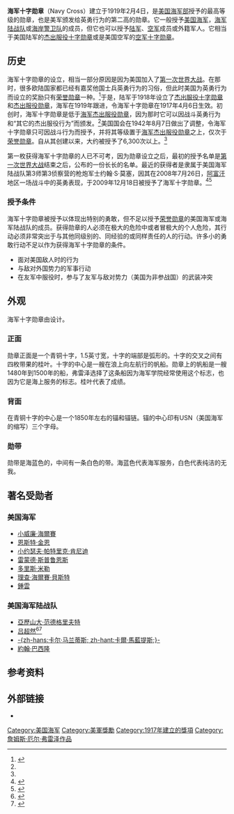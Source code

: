 {{Infobox Military Award
|name=<big>海军十字勋章</big><br/>Navy Cross
|image=[[File:Navycross.png|150px]]
|caption=
|awarded_by= {{USA}}[[美国海军部|海军部]]
|type=勋章
|eligibility=
|for=在与敌对武装力量的战斗中冒生命危险并且超越了职责范畴，展现出的超凡的英勇行为
|status=授予中
|first_award=1917年
|last_award=
|total=
|posthumous=
|recipients=
|individual=
|higher=[[荣誉勋章|荣誉勋章]]
|same=陆军：[[杰出服役十字勋章_(美国)|杰出服役十字勋章]] <br/>海军：海军十字勋章 <br/>空军：[[空军十字勋章_(美国)|空军十字勋章]] 
|lower=杰出服役勋章：[[国防部杰出服役勋章|国防部]]、[[陆军杰出服役勋章|陆军]]、[[海军杰出服役勋章|海军]]、[[空军杰出服役勋章|空军]]、[[海岸警卫队杰出服役勋章|海岸警卫队]]、[[国土安全部杰出服务勋章|国土安全部]]
|image2=[[File:Navy_Cross_ribbon.svg|100px]]
|caption2=海军十字勋章的勋表
}}
'''海军十字勋章'''（Navy Cross）建立于1919年2月4日，是[[美国海军部|美国海军部]]授予的最高等级的勋章，也是美军颁发给英勇行为的第二高的勋章。它一般授予[[美国海军|美国海军]]，[[美国海军陆战队|海军陆战队]]或[[美国海岸警卫队|海岸警卫队]]的成员，但它也可以授予[[美国陆军|陆军]]、[[美国空军|空军]]成员或外籍军人。它相当于美国陆军的[[杰出服役十字勋章_(美国)|杰出服役十字勋章]]或是美国空军的[[空军十字勋章_(美国)|空军十字勋章]]。

==历史==
海军十字勋章的设立，相当一部分原因是因为美国加入了[[第一次世界大战|第一次世界大战]]。在那时，很多欧陆国家都已经有嘉奖他国士兵英勇行为的习俗，但此时美国为英勇行为而设立的奖励只有[[荣誉勋章|荣誉勋章]]一种。<ref name="NHC">{{cite web|url=http://www.history.navy.mil/medals/navcross.htm|title=The Navy Cross|date=24 January 2001|publisher=Naval Historical Center|accessdate=2009-08-12|archive-date=2012-03-11|archive-url=https://www.webcitation.org/665rpxdUp?url=http://www.history.navy.mil/medals/navcross.htm|dead-url=no}}</ref>于是，陆军于1918年设立了[[杰出服役十字勋章_(美国)|杰出服役十字勋章]]和[[陆军杰出服役勋章|杰出服役勋章]]，海军在1919年跟进，令海军十字勋章在1917年4月6日生效。初创时，海军十字勋章是低于[[海军杰出服役勋章|海军杰出服役勋章]]，因为那时它可以因战斗英勇行为和“其它的杰出服役行为”而颁发。<ref name="NHC"/>美国国会在1942年8月7日做出了调整，令海军十字勋章只可因战斗行为而授予，并将其等级置于[[海军杰出服役勋章|海军杰出服役勋章]]之上，仅次于[[荣誉勋章|荣誉勋章]]。自从其创建以来，大约被授予了6,300次以上。<ref name="NHC"/>

第一枚获得海军十字勋章的人已不可考，因为勋章设立之后，最初的授予名单是[[第一次世界大战|第一次世界大战]]结束之后，公布的一份长长的名单。最近的获得者是隶属于美国海军陆战队第3师第3侦察营的枪炮军士约翰·S·莫塞，因其在2008年7月26日，[[阿富汗|阿富汗]]地区一场战斗中的英勇表现，于2009年12月18日被授予了海军十字勋章。<ref name="most recent">{{cite web|url=http://www.marinecorpstimes.com/news/2009/12/marine_navycross_121809/|title=Gunny earns Navy Cross for Afghanistan heroics|last=Talton|first=Trista|date=2009-12-21|publisher=[[Marine_Corps_Times|Marine Corps Times]]|accessdate=2010-07-13|location=6883 Commercial Dr.Springfield, Va|deadurl=yes|archiveurl=https://web.archive.org/web/20100103092613/http://marinecorpstimes.com/news/2009/12/marine_navycross_121809/|archivedate=2010-01-03}}</ref><ref>{{cite web|url=http://www.marines.mil/unit/mcbjapan/Pages/2010/100108-cross.aspx|title=Marine earns Navy Cross for actions in Afghanistan|last=Cordero|first=Lance Cpl.Jeffrey|date=2010-01-14|publisher=Official U.S. Marine Corps Web Site|access-date=2010-10-02|archive-date=2012-10-01|archive-url=https://web.archive.org/web/20121001055149/http://www.marines.mil/unit/mcbjapan/Pages/2010/100108-cross.aspx|dead-url=no}}</ref>

===授予条件===
海军十字勋章被授予以体现出特别的勇敢，但不足以授予[[荣誉勋章|荣誉勋章]]的美国海军或海军陆战队的成员。获得勋章的人必须在极大的危险中或者冒极大的个人危险，其行动必须非常突出于与其他同级别的、同经验的或同样责任的人的行动。许多小的勇敢行动不足以作为获得海军十字勋章的条件。
* 面对美国敌人时的行为
* 与敌对外国势力的军事行动
* 在友军中服役时，参与了友军与敌对势力（美国为非参战国）的武装冲突

==外观==
海军十字勋章由{{le|詹姆斯·厄尔·弗雷泽|James Earle Fraser (sculptor)}}设计。

===正面===
勋章正面是一个青铜十字，1.5英寸宽，十字的端部是弧形的。十字的交叉之间有四枚带果的桂叶。十字的中心是一艘在浪上向左航行的帆船。勋章上的帆船是一艘1480年到1500年的船，弗雷泽选择了这条船因为海军学院经常使用这个标志，也因为它是海上服务的标志。桂叶代表了成绩。

===背面===
在青铜十字的中心是一个1850年左右的锚和锚链。锚的中心印有USN（美国海军的缩写）三个字母。

===勋带===
勋带是海蓝色的，中间有一条白色的带。海蓝色代表海军服务，白色代表纯洁的无我。

==著名受勋者==
<!-- 请在中文维基有相关人物条目之后再行添加～ !-->
===美国海军===
{{Col-begin}}
*[[小威廉·海爾賽|小威廉·海爾賽]]
*[[恩斯特·金恩|恩斯特·金恩]]
*[[小约瑟夫·帕特里克·肯尼迪|小约瑟夫·帕特里克·肯尼迪]]
*[[雷蒙德·斯普鲁恩斯|雷蒙德·斯普鲁恩斯]]
*[[多里斯·米勒|多里斯·米勒]]
*[[理查·海爾賽·貝斯特|理查·海爾賽·貝斯特]]
*[[鍾雲|鍾雲]]
{{Colend}}

===美国海军陆战队===
*[[亞歷山大·范德格里夫特|亞歷山大·范德格里夫特]]
*[[吕超然|吕超然]]<ref>{{cite web |url=http://www.legionofvalor.com/citation_parse.php?uid=994696107 |title=Navy Cross Commendation for Kurt C. E. Lee, U.S.M.C. |publisher=Legion of Valor |accessdate=November 29, 2011 |archive-date=2012-04-15 |archive-url=https://web.archive.org/web/20120415075706/http://www.legionofvalor.com/citation_parse.php?uid=994696107 |dead-url=yes }}</ref><ref name=AsianWeek>{{cite journal |url=http://www.asianweek.com/2011/02/01/chinese-american-hero-major-kurt-chew-een-lee/ |title=Chinese American Hero: Major Kurt Chew-Een Lee |last=Robison |first=Michael |date=February 1, 2011 |work=AsianWeek |deadurl=yes |archiveurl=https://web.archive.org/web/20120117225526/http://www.asianweek.com/2011/02/01/chinese-american-hero-major-kurt-chew-een-lee/ |archivedate=2012年1月17日 }}</ref>
*[[卡爾·馬藍提斯|-{zh-hans:卡尔·马兰蒂斯; zh-hant:卡爾·馬藍提斯;}-]]
*[[約翰·巴西隆|約翰·巴西隆]]

==参考资料==
{{reflist}}

==外部链接==
{{commonscat|Navy Cross (United States)|海军十字勋章}}
*{{cite web|accessdate=2010-11-05|url=http://www.gruntsmilitary.com/navycr.shtml|title=Navy Cross - Criteria, Background, and Images|publisher=Grunt's Military|archive-url=https://www.webcitation.org/665rocax7?url=http://www.gruntsmilitary.com/navycr.shtml|archive-date=2012-03-11|dead-url=yes}}

{{美國海軍部勳獎}}
{{Authority control}}
[[Category:美国海军|Category:美国海军]]
[[Category:美軍獎勵|Category:美軍獎勵]]
[[Category:1917年建立的獎項|Category:1917年建立的獎項]]
[[Category:詹姆斯·厄尔·弗雷泽作品|Category:詹姆斯·厄尔·弗雷泽作品]]